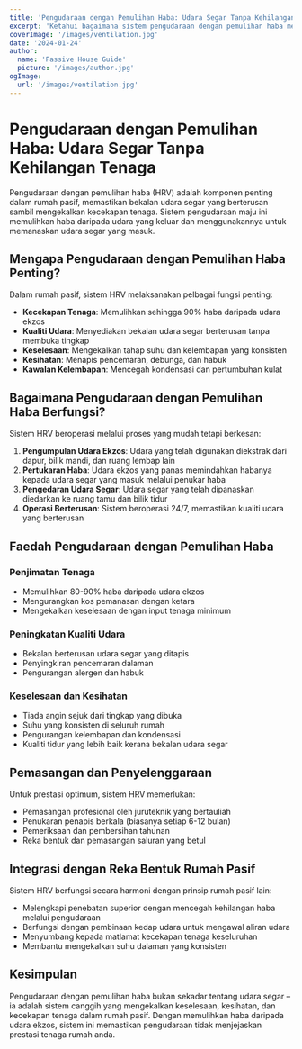```yaml
---
title: 'Pengudaraan dengan Pemulihan Haba: Udara Segar Tanpa Kehilangan Tenaga'
excerpt: 'Ketahui bagaimana sistem pengudaraan dengan pemulihan haba menyediakan udara segar sambil mengekalkan kecekapan tenaga dalam rumah pasif.'
coverImage: '/images/ventilation.jpg'
date: '2024-01-24'
author:
  name: 'Passive House Guide'
  picture: '/images/author.jpg'
ogImage:
  url: '/images/ventilation.jpg'
---
```


# Pengudaraan dengan Pemulihan Haba: Udara Segar Tanpa Kehilangan Tenaga

Pengudaraan dengan pemulihan haba (HRV) adalah komponen penting dalam rumah pasif, memastikan bekalan udara segar yang berterusan sambil mengekalkan kecekapan tenaga. Sistem pengudaraan maju ini memulihkan haba daripada udara yang keluar dan menggunakannya untuk memanaskan udara segar yang masuk.

## Mengapa Pengudaraan dengan Pemulihan Haba Penting?

Dalam rumah pasif, sistem HRV melaksanakan pelbagai fungsi penting:

- **Kecekapan Tenaga**: Memulihkan sehingga 90% haba daripada udara ekzos
- **Kualiti Udara**: Menyediakan bekalan udara segar berterusan tanpa membuka tingkap
- **Keselesaan**: Mengekalkan tahap suhu dan kelembapan yang konsisten
- **Kesihatan**: Menapis pencemaran, debunga, dan habuk
- **Kawalan Kelembapan**: Mencegah kondensasi dan pertumbuhan kulat

## Bagaimana Pengudaraan dengan Pemulihan Haba Berfungsi?

Sistem HRV beroperasi melalui proses yang mudah tetapi berkesan:

1. **Pengumpulan Udara Ekzos**: Udara yang telah digunakan diekstrak dari dapur, bilik mandi, dan ruang lembap lain
2. **Pertukaran Haba**: Udara ekzos yang panas memindahkan habanya kepada udara segar yang masuk melalui penukar haba
3. **Pengedaran Udara Segar**: Udara segar yang telah dipanaskan diedarkan ke ruang tamu dan bilik tidur
4. **Operasi Berterusan**: Sistem beroperasi 24/7, memastikan kualiti udara yang berterusan

## Faedah Pengudaraan dengan Pemulihan Haba

### Penjimatan Tenaga
- Memulihkan 80-90% haba daripada udara ekzos
- Mengurangkan kos pemanasan dengan ketara
- Mengekalkan keselesaan dengan input tenaga minimum

### Peningkatan Kualiti Udara
- Bekalan berterusan udara segar yang ditapis
- Penyingkiran pencemaran dalaman
- Pengurangan alergen dan habuk

### Keselesaan dan Kesihatan
- Tiada angin sejuk dari tingkap yang dibuka
- Suhu yang konsisten di seluruh rumah
- Pengurangan kelembapan dan kondensasi
- Kualiti tidur yang lebih baik kerana bekalan udara segar

## Pemasangan dan Penyelenggaraan

Untuk prestasi optimum, sistem HRV memerlukan:

- Pemasangan profesional oleh juruteknik yang bertauliah
- Penukaran penapis berkala (biasanya setiap 6-12 bulan)
- Pemeriksaan dan pembersihan tahunan
- Reka bentuk dan pemasangan saluran yang betul

## Integrasi dengan Reka Bentuk Rumah Pasif

Sistem HRV berfungsi secara harmoni dengan prinsip rumah pasif lain:

- Melengkapi penebatan superior dengan mencegah kehilangan haba melalui pengudaraan
- Berfungsi dengan pembinaan kedap udara untuk mengawal aliran udara
- Menyumbang kepada matlamat kecekapan tenaga keseluruhan
- Membantu mengekalkan suhu dalaman yang konsisten

## Kesimpulan

Pengudaraan dengan pemulihan haba bukan sekadar tentang udara segar – ia adalah sistem canggih yang mengekalkan keselesaan, kesihatan, dan kecekapan tenaga dalam rumah pasif. Dengan memulihkan haba daripada udara ekzos, sistem ini memastikan pengudaraan tidak menjejaskan prestasi tenaga rumah anda.
